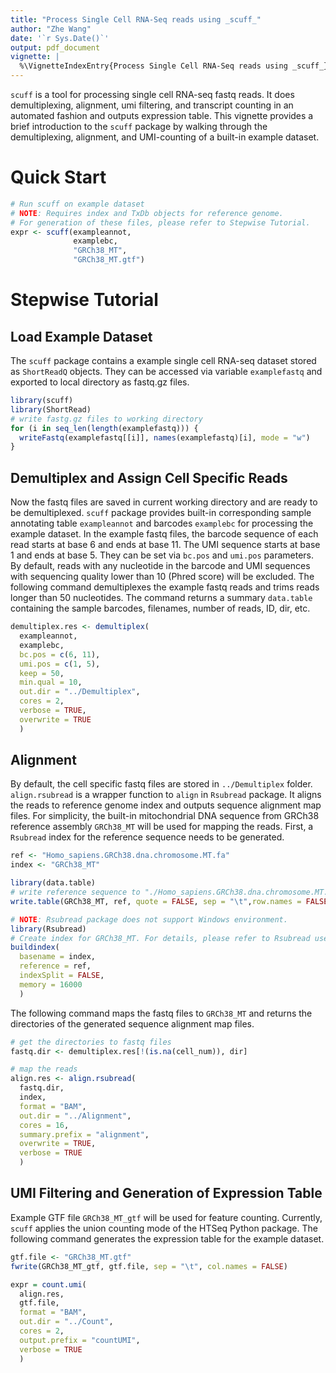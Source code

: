 ```yaml
---
title: "Process Single Cell RNA-Seq reads using _scuff_"
author: "Zhe Wang"
date: '`r Sys.Date()`'
output: pdf_document
vignette: |
  %\VignetteIndexEntry{Process Single Cell RNA-Seq reads using _scuff_} %\VignetteEngine{knitr::rmarkdown} %\VignetteEncoding{UTF-8}
---
```



`scuff` is a tool for processing single cell RNA-seq fastq reads. It does demultiplexing, alignment, umi filtering, and transcript counting in an automated fashion and outputs expression table. This vignette provides a brief introduction to the `scuff` package by walking through the demultiplexing, alignment, and UMI-counting of a built-in example dataset. 

# Quick Start

```r
# Run scuff on example dataset
# NOTE: Requires index and TxDb objects for reference genome.
# For generation of these files, please refer to Stepwise Tutorial.
expr <- scuff(exampleannot,
              examplebc,
              "GRCh38_MT",
              "GRCh38_MT.gtf")
```

# Stepwise Tutorial
## Load Example Dataset

The `scuff` package contains a example single cell RNA-seq dataset stored as `ShortReadQ` objects. They can be accessed via variable `examplefastq` and exported to local directory as fastq.gz files.

```r
library(scuff)
library(ShortRead)
# write fastg.gz files to working directory
for (i in seq_len(length(examplefastq))) {
  writeFastq(examplefastq[[i]], names(examplefastq)[i], mode = "w")
}
```

## Demultiplex and Assign Cell Specific Reads

Now the fastq files are saved in current working directory and are ready to be demultiplexed. `scuff` package provides built-in corresponding sample annotating table `exampleannot` and barcodes `examplebc` for processing the example dataset. In the example fastq files, the barcode sequence of each read starts at base 6 and ends at base 11. The UMI sequence starts at base 1 and ends at base 5. They can be set via `bc.pos` and `umi.pos` parameters. By default, reads with any nucleotide in the barcode and UMI sequences with sequencing quality lower than 10 (Phred score) will be excluded. The following command demultiplexes the example fastq reads and trims reads longer than 50 nucleotides. The command returns a summary `data.table` containing the sample barcodes, filenames, number of reads, ID, dir, etc. 

```r
demultiplex.res <- demultiplex(
  exampleannot,
  examplebc,
  bc.pos = c(6, 11),
  umi.pos = c(1, 5),
  keep = 50,
  min.qual = 10,
  out.dir = "../Demultiplex",
  cores = 2,
  verbose = TRUE,
  overwrite = TRUE
  )
```

## Alignment

By default, the cell specific fastq files are stored in `../Demultiplex` folder. `align.rsubread` is a wrapper function to `align` in `Rsubread` package. It aligns the reads to reference genome index and outputs sequence alignment map files. For simplicity, the built-in mitochondrial DNA sequence from GRCh38 reference assembly `GRCh38_MT` will be used for mapping the reads. First, a `Rsubread` index for the reference sequence needs to be generated.

```r
ref <- "Homo_sapiens.GRCh38.dna.chromosome.MT.fa"
index <- "GRCh38_MT"

library(data.table)
# write reference sequence to "./Homo_sapiens.GRCh38.dna.chromosome.MT.fa".
write.table(GRCh38_MT, ref, quote = FALSE, sep = "\t",row.names = FALSE,col.names=FALSE)

# NOTE: Rsubread package does not support Windows environment.
library(Rsubread)
# Create index for GRCh38_MT. For details, please refer to Rsubread user manual.
buildindex(
  basename = index,
  reference = ref,
  indexSplit = FALSE,
  memory = 16000
  )
```

The following command maps the fastq files to `GRCh38_MT` and returns the directories of the generated sequence alignment map files.

```r
# get the directories to fastq files
fastq.dir <- demultiplex.res[!(is.na(cell_num)), dir]

# map the reads
align.res <- align.rsubread(
  fastq.dir,
  index,
  format = "BAM",
  out.dir = "../Alignment",
  cores = 16,
  summary.prefix = "alignment",
  overwrite = TRUE,
  verbose = TRUE
  )
```

## UMI Filtering and Generation of Expression Table

Example GTF file `GRCh38_MT_gtf` will be used for feature counting. Currently, `scuff` applies the union counting mode of the HTSeq Python package. The following command generates the expression table for the example dataset.

```r
gtf.file <- "GRCh38_MT.gtf"
fwrite(GRCh38_MT_gtf, gtf.file, sep = "\t", col.names = FALSE)

expr = count.umi(
  align.res,
  gtf.file,
  format = "BAM",
  out.dir = "../Count",
  cores = 2,
  output.prefix = "countUMI",
  verbose = TRUE
  )
```



